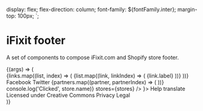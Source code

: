 
<Meta title="Footer" />

   display: flex;
   flex-direction: column;
   font-family: ${fontFamily.inter};
   margin-top: 100px;
`;

# iFixit footer

A set of components to compose iFixit.com and Shopify store footer.

<Canvas>
   <Story name="Default footer">
      {(args) => (
         <DemoPage>
            <Footer>
               <Grid
                  templateColumns={{ base: '1fr', sm: 'repeat(3, 1fr)', lg: 'repeat(4, 1fr)' }}
                  gap={space[4]}
                  paddingX={{
                     base: space[5],
                     sm: space[7],
                  }}
                  paddingY={space[7]}
               >
                  {links.map((list, index) => (
                     <FooterList
                        key={index}
                        borderBottom={{
                           base: `1px solid ${color.gray8}`,
                           sm: 'none',
                        }}
                        paddingBottom={{
                           base: space[4],
                           sm: '0',
                        }}
                     >
                        {list.map((link, linkIndex) => (
                           <FooterListItem key={linkIndex}>
                              <Link href={link.url} fontWeight={fontWeight.bold}>
                                 {link.label}
                              </Link>
                           </FooterListItem>
                        ))}
                     </FooterList>
                  ))}
                  <FooterList
                     borderBottom={{
                        base: `1px solid ${color.gray8}`,
                        sm: 'none',
                     }}
                     paddingBottom={{
                        base: space[4],
                        sm: '0',
                     }}
                  >
                     <FooterListItem>
                        <FooterListIcon
                           alt="Facebook logo"
                           source="https://uploads-ssl.webflow.com/5c9b91208becd3baee84a04b/5f690fbe9673a45e28ed13ef_facebook.svg"
                        />
                        <Link href="#" fontWeight={fontWeight.bold}>
                           Facebook
                        </Link>
                     </FooterListItem>
                     <FooterListItem>
                        <FooterListIcon
                           alt="Facebook logo"
                           source="https://uploads-ssl.webflow.com/5c9b91208becd3baee84a04b/5f690fbef76e380c31ad25f0_twitter.svg"
                        />
                        <Link href="#" fontWeight={fontWeight.bold}>
                           Twitter
                        </Link>
                     </FooterListItem>
                  </FooterList>
                  <GridItem
                     columnEnd={{ sm: 'span 3', lg: 'auto' }}
                     marginTop={{ base: space[6], lg: 'unset' }}
                     justify="center"
                  >
                     <Grid templateColumns="repeat(3, 1fr)" gap={space[4]}>
                        {partners.map((partner, partnerIndex) => (
                           <Link href="#" key={partnerIndex}>
                              <FooterPartner alt={partner.name} source={partner.logo} />
                           </Link>
                        ))}
                     </Grid>
                  </GridItem>
               </Grid>
               <Divider />
               <Grid
                  templateColumns={{ base: '1fr', lg: 'repeat(2, 1fr)' }}
                  gap={space[4]}
                  paddingX={space[7]}
                  paddingY={space[5]}
               >
                  <GridItem justify={{ base: 'center', lg: 'start' }}>
                     <Stack spacing={space[8]}>
                        <StoreMenu
                           initialCountryCode="US"
                           label="Region"
                           onChange={(store) => console.log('Clicked', store.name)}
                           stores={stores}
                        />
                        <Link href="#" suffix={<Globe />}>
                           <span style={{ whiteSpace: 'nowrap' }}>Help translate</span>
                        </Link>
                     </Stack>
                  </GridItem>
                  <GridItem justify={{ base: 'center', lg: 'end' }} align="center">
                     <Stack align="stretch" spacing={space[4]}>
                        <Link href="#">Licensed under Creative Commons</Link>
                        <Divider orientation={DividerOrientation.Vertical} />
                        <Link href="#">Privacy</Link>
                        <Divider orientation={DividerOrientation.Vertical} />
                        <Link href="#">Legal</Link>
                     </Stack>
                  </GridItem>
               </Grid>
            </Footer>
         </DemoPage>
      )}
   </Story>
</Canvas>
